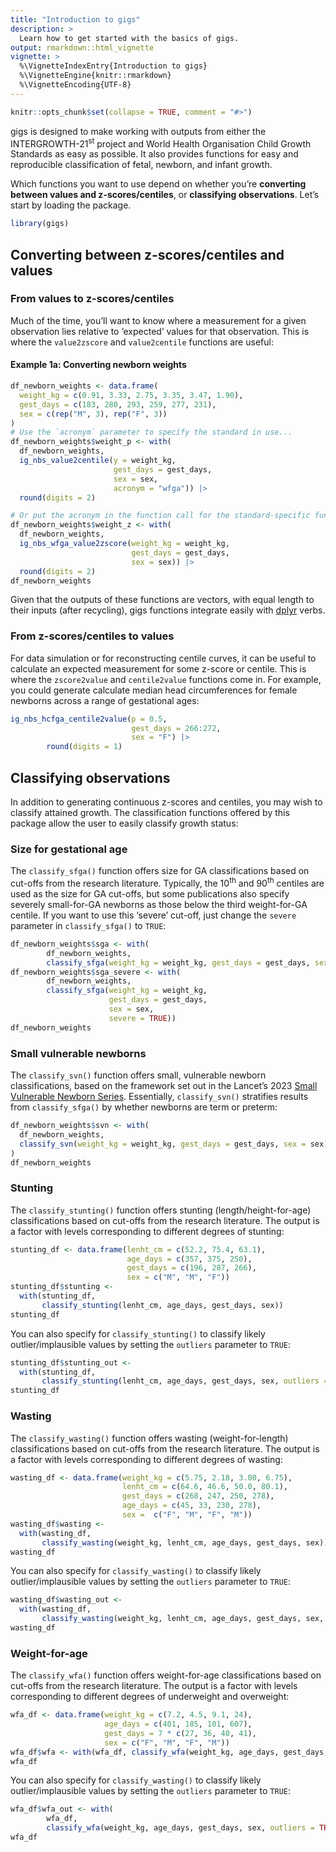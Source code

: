 ```yaml
---
title: "Introduction to gigs"
description: >
  Learn how to get started with the basics of gigs.
output: rmarkdown::html_vignette
vignette: >
  %\VignetteIndexEntry{Introduction to gigs}
  %\VignetteEngine{knitr::rmarkdown}
  %\VignetteEncoding{UTF-8}
---
```


```r
knitr::opts_chunk$set(collapse = TRUE, comment = "#>")
```

gigs is designed to make working with outputs from either the
INTERGROWTH-21<sup>st</sup> project and World Health Organisation Child Growth
Standards as easy as possible. It also provides functions for easy and
reproducible classification of fetal, newborn, and infant growth.

Which functions you want to use depend on whether you're **converting between
values and z-scores/centiles**, or **classifying observations**. Let's start
by loading the package.

```r
library(gigs)
```

## Converting between z-scores/centiles and values

### From values to z-scores/centiles
Much of the time, you'll want to know where a measurement for a given
observation lies relative to 'expected' values for that observation. This is
where the `value2zscore` and `value2centile` functions are useful:

#### Example 1a: Converting newborn weights
```r
df_newborn_weights <- data.frame(
  weight_kg = c(0.91, 3.33, 2.75, 3.35, 3.47, 1.90),
  gest_days = c(183, 280, 293, 259, 277, 231),
  sex = c(rep("M", 3), rep("F", 3))
)
# Use the `acronym` parameter to specify the standard in use...
df_newborn_weights$weight_p <- with(
  df_newborn_weights,
  ig_nbs_value2centile(y = weight_kg,
                       gest_days = gest_days,
                       sex = sex,
                       acronym = "wfga")) |>
  round(digits = 2)

# Or put the acronym in the function call for the standard-specific function
df_newborn_weights$weight_z <- with(
  df_newborn_weights,
  ig_nbs_wfga_value2zscore(weight_kg = weight_kg,
                           gest_days = gest_days,
                           sex = sex)) |>
  round(digits = 2)
df_newborn_weights
```

Given that the outputs of these functions are vectors, with equal length to
their inputs (after recycling), gigs functions integrate easily with
[dplyr](https://dplyr.tidyverse.org/) verbs.

### From z-scores/centiles to values

For data simulation or for reconstructing centile curves, it can be useful to
calculate an expected measurement for some z-score or centile. This is where the
`zscore2value` and `centile2value` functions come in. For example, you could
generate calculate median head circumferences for female newborns across a range
of gestational ages:
```r
ig_nbs_hcfga_centile2value(p = 0.5,
                           gest_days = 266:272,
                           sex = "F") |>
        round(digits = 1)
```

## Classifying observations
In addition to generating continuous z-scores and centiles, you may wish to
classify attained growth. The classification functions offered by this package
allow the user to easily classify growth status:

### Size for gestational age
The `classify_sfga()` function offers size for GA classifications based on
cut-offs from the research literature. Typically, the 10<sup>th</sup> and
90<sup>th</sup> centiles are used as the size for GA cut-offs, but some
publications also specify severely small-for-GA newborns as those below the
third weight-for-GA centile. If you want to use this 'severe' cut-off, just
change the `severe` parameter in `classify_sfga()` to `TRUE`:
```r
df_newborn_weights$sga <- with(
        df_newborn_weights,
        classify_sfga(weight_kg = weight_kg, gest_days = gest_days, sex = sex))
df_newborn_weights$sga_severe <- with(
        df_newborn_weights,
        classify_sfga(weight_kg = weight_kg,
                      gest_days = gest_days,
                      sex = sex,
                      severe = TRUE))
df_newborn_weights
```

### Small vulnerable newborns
The `classify_svn()` function offers small, vulnerable newborn classifications,
based on the framework set out in the Lancet's 2023 [Small Vulnerable Newborn
Series](https://www.thelancet.com/infographics-do/small-vulnerable-newborns-2023).
Essentially, `classify_svn()` stratifies results from `classify_sfga()` by
whether newborns are term or preterm:
```r
df_newborn_weights$svn <- with(
  df_newborn_weights,
  classify_svn(weight_kg = weight_kg, gest_days = gest_days, sex = sex)
)
df_newborn_weights
```

### Stunting
The `classify_stunting()` function offers stunting (length/height-for-age)
classifications based on cut-offs from the research literature. The output is a
factor with levels corresponding to different degrees of stunting:
```r
stunting_df <- data.frame(lenht_cm = c(52.2, 75.4, 63.1),
                          age_days = c(357, 375, 250),
                          gest_days = c(196, 287, 266),
                          sex = c("M", "M", "F"))
stunting_df$stunting <-
  with(stunting_df,
       classify_stunting(lenht_cm, age_days, gest_days, sex))
stunting_df
```

You can also specify for `classify_stunting()` to classify likely
outlier/implausible values by setting the `outliers` parameter to `TRUE`:
```r
stunting_df$stunting_out <-
  with(stunting_df,
       classify_stunting(lenht_cm, age_days, gest_days, sex, outliers = TRUE))
stunting_df
```

### Wasting
The `classify_wasting()` function offers wasting (weight-for-length)
classifications based on cut-offs from the research literature. The output is a
factor with levels corresponding to different degrees of wasting:
```r
wasting_df <- data.frame(weight_kg = c(5.75, 2.18, 3.00, 6.75),
                         lenht_cm = c(64.6, 46.6, 50.0, 80.1),
                         gest_days = c(268, 247, 250, 278),
                         age_days = c(45, 33, 230, 278),
                         sex =  c("F", "M", "F", "M"))
wasting_df$wasting <-
  with(wasting_df,
       classify_wasting(weight_kg, lenht_cm, age_days, gest_days, sex))
wasting_df
```

You can also specify for `classify_wasting()` to classify likely
outlier/implausible values by setting the `outliers` parameter to `TRUE`:
```r
wasting_df$wasting_out <-
  with(wasting_df,
       classify_wasting(weight_kg, lenht_cm, age_days, gest_days, sex, outliers = TRUE))
wasting_df
```

### Weight-for-age
The `classify_wfa()` function offers weight-for-age classifications based on
cut-offs from the research literature. The output is a factor with levels
corresponding to different degrees of underweight and overweight:
```r
wfa_df <- data.frame(weight_kg = c(7.2, 4.5, 9.1, 24),
                     age_days = c(401, 185, 101, 607),
                     gest_days = 7 * c(27, 36, 40, 41),
                     sex = c("F", "M", "F", "M"))
wfa_df$wfa <- with(wfa_df, classify_wfa(weight_kg, age_days, gest_days, sex))
wfa_df
```

You can also specify for `classify_wasting()` to classify likely
outlier/implausible values by setting the `outliers` parameter to `TRUE`:
```r
wfa_df$wfa_out <- with(
        wfa_df,
        classify_wfa(weight_kg, age_days, gest_days, sex, outliers = TRUE))
wfa_df
```
